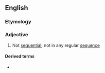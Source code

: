 {{also|non-sequential}}

==English==

===Etymology===
{{root|en|ine-pro|*sekʷ-|id=follow}}
{{prefix|en|non|sequential}}

===Adjective===
{{en-adj|-}}

# Not [[sequential]]; not in any regular [[sequence]]

====Derived terms====
* {{l|en|nonsequentially}}